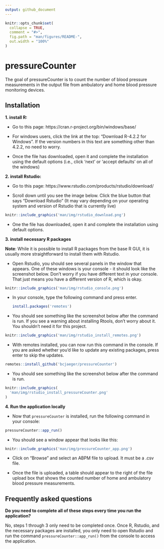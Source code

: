```yaml
---
output: github_document
---
```


<!-- README.md is generated from README.Rmd. Please edit that file -->

```r
knitr::opts_chunk$set(
  collapse = TRUE,
  comment = "#>",
  fig.path = "man/figures/README-",
  out.width = "100%"
)
```

# pressureCounter

The goal of pressureCounter is to count the number of blood pressure measurements in the output file from ambulatory and home blood pressure monitoring devices.

## Installation

**1. install R:** 

- Go to this page: https://cran.r-project.org/bin/windows/base/

- For windows users, click the link at the top: "Download R-4.2.2 for Windows". If the version numbers in this text are something other than 4.2.2, no need to worry.

- Once the file has downloaded, open it and complete the installation using the default options (i.e., click 'next' or 'accept defaults' on all of the windows)

**2. install Rstudio:** 

- Go to this page: https://www.rstudio.com/products/rstudio/download/

- Scroll down until you see the image below. Click the blue button that says "Download Rstudio" (It may vary depending on your operating system and version of Rstudio that is currently live)

```r
knitr::include_graphics('man/img/rstudio_download.png')
```

- One the file has downloaded, open it and complete the installation using default options. 

**3. install necessary R packages**

**Note**: While it is possible to install R packages from the base R GUI, it is usually more straightforward to install them with Rstudio. 

- Open Rstudio, you should see several panels in the window that appears. One of these windows is your console - it should look like the screenshot below. Don't worry if you have different text in your console. That just means you have a different version of R, which is okay.

```r
knitr::include_graphics('man/img/rstudio_console.png')
```

- In your console, type the following command and press enter. 

  ```r
  install.packages('remotes')
  ```

- You should see something like the screenshot below after the command is run. If you see a warning about installing Rtools, don't worry about it. You shouldn't need it for this project.

```r
knitr::include_graphics('man/img/rstudio_install_remotes.png')
```

- With remotes installed, you can now run this command in the console. If you are asked whether you'd like to update any existing packages, press enter to skip the updates.

```r
remotes::install_github('bcjaeger/pressureCounter')
```

- You should see something like the screenshot below after the command is run.

```r
knitr::include_graphics(
  'man/img/rstudio_install_pressureCounter.png'
)
```

**4. Run the application locally**

- Now that `pressureCounter` is installed, run the following command in your console: 

```r
pressureCounter::app_run()
```

- You should see a window appear that looks like this:

```r
knitr::include_graphics('man/img/pressureCounter_app.png')
```

- Click on "Browse" and select an ABPM file to upload. It must be a .csv file.

- Once the file is uploaded, a table should appear to the right of the file upload box that shows the counted number of home and ambulatory blood pressure measurements.

## Frequently asked questions

**Do you need to complete all of these steps every time you run the application?**

No, steps 1 through 3 only need to be completed once. Once R, Rstudio, and the necessary packages are installed, you only need to open Rstudio and run the command `pressureCounter::app_run()` from the console to access the application.
